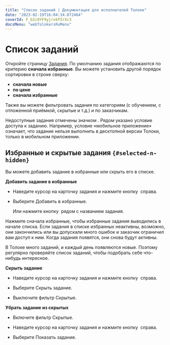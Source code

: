 ```yaml
---
title: "Список заданий | Документация для исполнителей Толоки"
date: "2023-02-19T16:04:34.072464"
coverId: F_bIcOYF9yjrxkPZrXc3
docsMenu: "webTolokersRuMenu"
---
```


# Список заданий

Откройте страницу [Задания](https://toloka.yandex.ru/tasks). По умолчанию задания отображаются по критерию **сначала избранные**. Вы можете установить другой порядок сортировки в строке сверху:

- **сначала новые**
- **по цене**
- **сначала избранные**

Также вы можете фильтровать задания по категориям (с обучением, с отложенной приёмкой, скрытые и т.д.) и по заказчикам.

Недоступные задания отмечены значком <img src="https://yastatic.net/s3/doc-binary/src/support/toloka-tolokers/ru/lock.svg" alt="" />. Рядом указано условие доступа к заданию. Например, условие «мобильное приложение» означает, что задание нельзя выполнить в десктопной версии Толоки, только в мобильном приложении.

## Избранные и скрытые задания `{#selected-n-hidden}`

Вы можете добавить задание в избранные или скрыть его в списке.

**Добавить задание в избранные**

- Наведите курсор на карточку задания и нажмите кнопку <img src="https://tlkfrontprod.azureedge.net/portal-production/static/uploaded/images/1677847613863/1677847613863_original_svg.svg" alt="" /> справа.

- Выберите Добавить в избранные.

    Или нажмите кнопку <img src="https://tlkfrontprod.azureedge.net/portal-production/static/uploaded/images/1677848154081/1677848154081_original_svg.svg" alt="" /> рядом с названием задания.

Нажмите сначала избранные, чтобы избранные задания выводились в начале списка. Если задания в списке избранных неактивны, возможно, они закончились или вы допускали много ошибок и заказчик ограничил вам доступ к ним. Когда задания появятся, они снова будут активны.

<Note mode="tip" title="Совет">

В Толоке много заданий, и каждый день появляются новые. Поэтому регулярно проверяйте список заданий, чтобы подобрать себе что-нибудь интересное.

</Note>

**Скрыть задание**

- Наведите курсор на карточку задания и нажмите кнопку <img src="https://tlkfrontprod.azureedge.net/portal-production/static/uploaded/images/1677847613863/1677847613863_original_svg.svg" alt="" /> справа.

- Выберите Скрыть задание.

- Выключите фильтр Скрытые.

**Убрать задание из скрытых**

- Включите фильтр Скрытые.

- Наведите курсор на карточку задания и нажмите кнопку <img src="https://tlkfrontprod.azureedge.net/portal-production/static/uploaded/images/1677847613863/1677847613863_original_svg.svg" alt="" /> справа.

- Выберите Показать задание.
